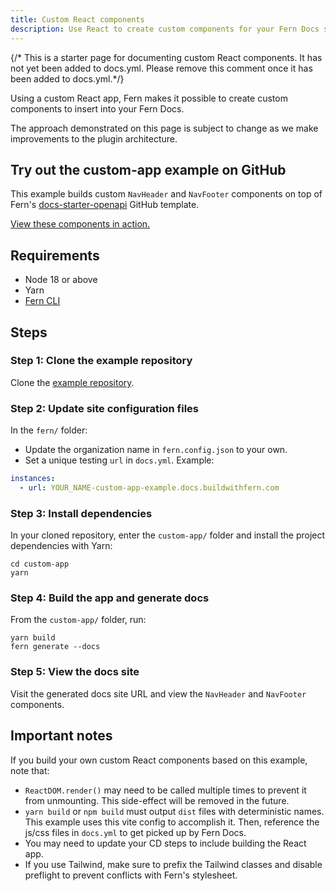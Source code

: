 ---
title: Custom React components
description: Use React to create custom components for your Fern Docs site, such as header and footer components.
---
{/* This is a starter page for documenting custom React components. It has not yet been added to docs.yml. Please remove this comment once it has been added to docs.yml.*/}

Using a custom React app, Fern makes it possible to create custom components to insert into your Fern Docs.

<Note title="Note">
The approach demonstrated on this page is subject to change as we make improvements to the plugin architecture.
</Note>

## Try out the custom-app example on GitHub

This example builds custom `NavHeader` and `NavFooter` components on top of Fern's [docs-starter-openapi](https://github.com/fern-api/docs-starter-openapi/) GitHub template.

[View these components in action.](https://custom-js-example.docs.buildwithfern.com/get-started/welcome)

## Requirements
- Node 18 or above
- Yarn
- [Fern CLI](/learn/overview/cli/overview)

## Steps
<Steps>

### Step 1: Clone the example repository

Clone the [example repository](https://github.com/fern-api/docs-custom-js-example/tree/main).

### Step 2: Update site configuration files

In the `fern/` folder:
- Update the organization name in `fern.config.json` to your own.
- Set a unique testing `url` in `docs.yml`. Example:

```yaml
instances:
  - url: YOUR_NAME-custom-app-example.docs.buildwithfern.com
```

### Step 3: Install dependencies

In your cloned repository, enter the `custom-app/` folder and install the project dependencies with Yarn:

```shell
cd custom-app
yarn 
```

### Step 4: Build the app and generate docs

From the `custom-app/` folder, run:

```shell
yarn build
fern generate --docs 
```

### Step 5: View the docs site

Visit the generated docs site URL and view the `NavHeader` and `NavFooter` components. 

</Steps>

## Important notes

If you build your own custom React components based on this example, note that:

- `ReactDOM.render()` may need to be called multiple times to prevent it from unmounting. This side-effect will be removed in the future.
- `yarn build` or `npm build` must output `dist` files with deterministic names. This example uses this vite config to accomplish it. Then, reference the js/css files in `docs.yml` to get picked up by Fern Docs.
- You may need to update your CD steps to include building the React app. 
- If you use Tailwind, make sure to prefix the Tailwind classes and disable preflight to prevent conflicts with Fern's stylesheet.